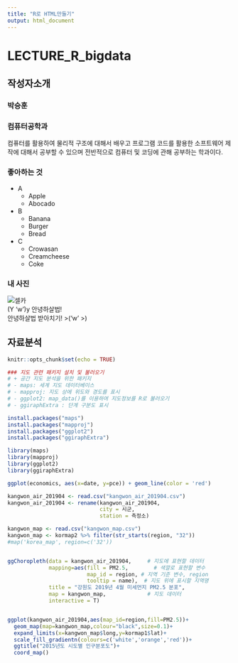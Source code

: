 ```yaml
---
title: "R로 HTML만들기"
output: html_document
---
```


# LECTURE_R_bigdata

## 작성자소개

### 박승훈

### 컴퓨터공학과
컴퓨터를 활용하여 물리적 구조에 대해서 배우고 프로그램 코드를 활용한 소프트웨어 제작에 대해서 공부할 수 있으며 전반적으로 컴퓨터 및 코딩에 관해 공부하는 학과이다.

### 좋아하는 것
* A
  + Apple
  + Abocado
* B
  + Banana
  + Burger
  + Bread
* C
  + Crowasan
  + Creamcheese
  + Coke

### 내 사진
![셀카](셀카.jpg)<br>
(Y 'w')y 안녕하살법!<br>
안녕하살법 받아치기! >('w' >)<br>

## 자료분석

```r
knitr::opts_chunk$set(echo = TRUE)
```

```r
### 지도 관련 패키지 설치 및 불러오기
# + 공간 지도 분석을 위한 패키지
# - maps: 세계 지도 데이터베이스
# - mapproj: 지도 상에 위도와 경도를 표시
# - ggplot2: map_data()를 이용하여 지도정보를 R로 불러오기
# - ggiraphExtra : 단계 구분도 표시

install.packages("maps")
install.packages("mapproj")
install.packages("ggplot2")
install.packages("ggiraphExtra")

library(maps)
library(mapproj)
library(ggplot2)
library(ggiraphExtra)

ggplot(economics, aes(x=date, y=pce)) + geom_line(color = 'red')

kangwon_air_201904 <- read.csv("kangwon_air_201904.csv")
kangwon_air_201904 <- rename(kangwon_air_201904,
                             city = 시군,
                             station = 측정소)

kangwon_map <- read.csv("kangwon_map.csv")
kangwon_map <- kormap2 %>% filter(str_starts(region, "32"))
#map('korea_map', region=c('32'))


ggChoropleth(data = kangwon_air_201904,     # 지도에 표현할 데이터
             mapping=aes(fill = PM2.5,        # 색깔로 표현할 변수
                         map_id = region, # 지역 기준 변수, region
                         tooltip = name),  # 지도 위에 표시할 지역명
             title = "강원도 2019년 4월 미세먼지 PM2.5 분포",
             map = kangwon_map,             # 지도 데이터
             interactive = T)    


ggplot(kangwon_air_201904,aes(map_id=region,fill=PM2.5))+
  geom_map(map=kangwon_map,colour="black",size=0.1)+
  expand_limits(x=kangwon_map$long,y=kormap1$lat)+
  scale_fill_gradientn(colours=c('white','orange','red'))+
  ggtitle("2015년도 시도별 인구분포도")+
  coord_map()


```